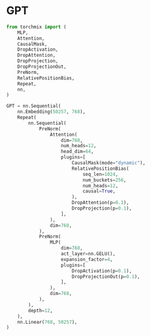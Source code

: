 # GPT

```python copy
from torchmix import (
    MLP,
    Attention,
    CausalMask,
    DropActivation,
    DropAttention,
    DropProjection,
    DropProjectionOut,
    PreNorm,
    RelativePositionBias,
    Repeat,
    nn,
)

GPT = nn.Sequential(
    nn.Embedding(50257, 768),
    Repeat(
        nn.Sequential(
            PreNorm(
                Attention(
                    dim=768,
                    num_heads=12,
                    head_dim=64,
                    plugins=[
                        CausalMask(mode="dynamic"),
                        RelativePositionBias(
                            seq_len=1024,
                            num_buckets=256,
                            num_heads=12,
                            causal=True,
                        ),
                        DropAttention(p=0.1),
                        DropProjection(p=0.1),
                    ],
                ),
                dim=768,
            ),
            PreNorm(
                MLP(
                    dim=768,
                    act_layer=nn.GELU(),
                    expansion_factor=4,
                    plugins=[
                        DropActivation(p=0.1),
                        DropProjectionOut(p=0.1),
                    ],
                ),
                dim=768,
            ),
        ),
        depth=12,
    ),
    nn.Linear(768, 50257),
)
```
